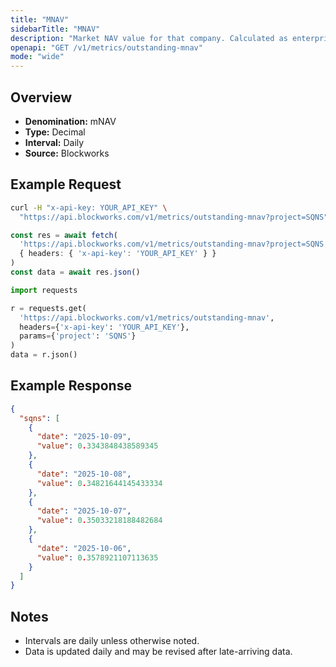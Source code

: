 ```yaml
---
title: "MNAV"
sidebarTitle: "MNAV"
description: "Market NAV value for that company. Calculated as enterprise value / NAV"
openapi: "GET /v1/metrics/outstanding-mnav"
mode: "wide"
---
```


## Overview

- **Denomination:** mNAV
- **Type:** Decimal
- **Interval:** Daily
- **Source:** Blockworks

## Example Request

<CodeGroup>

```bash cURL
curl -H "x-api-key: YOUR_API_KEY" \
  "https://api.blockworks.com/v1/metrics/outstanding-mnav?project=SQNS"
```

```typescript TypeScript
const res = await fetch(
  'https://api.blockworks.com/v1/metrics/outstanding-mnav?project=SQNS',
  { headers: { 'x-api-key': 'YOUR_API_KEY' } }
)
const data = await res.json()
```

```python Python
import requests

r = requests.get(
  'https://api.blockworks.com/v1/metrics/outstanding-mnav',
  headers={'x-api-key': 'YOUR_API_KEY'},
  params={'project': 'SQNS'}
)
data = r.json()
```

</CodeGroup>

## Example Response

```json
{
  "sqns": [
    {
      "date": "2025-10-09",
      "value": 0.3343848438589345
    },
    {
      "date": "2025-10-08",
      "value": 0.34821644145433334
    },
    {
      "date": "2025-10-07",
      "value": 0.35033218188482684
    },
    {
      "date": "2025-10-06",
      "value": 0.3578921107113635
    }
  ]
}
```

## Notes
- Intervals are daily unless otherwise noted.
- Data is updated daily and may be revised after late-arriving data.